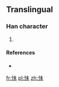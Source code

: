 ==Translingual==

===Han character===
{{Han char|rn=61|rad=心|as=05|sn=8|four=|canj=心十木 (PJD)}}

# {{defn|Han|sort=心05}}

====References====
* {{Han ref|kx=0383.111|hdz=42283.041|uh=603D|ud=24637}}

[[fr:怽]]
[[pl:怽]]
[[zh:怽]]
